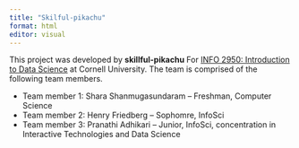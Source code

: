 ```yaml
---
title: "Skilful-pikachu"
format: html
editor: visual
---
```


This project was developed by **skillful-pikachu** For [INFO 2950: Introduction to Data Science](https://info2950.infosci.cornell.edu) at Cornell University. The team is comprised of the following team members.

-   Team member 1: Shara Shanmugasundaram -- Freshman, Computer Science
-   Team member 2: Henry Friedberg -- Sophomre, InfoSci
-   Team member 3: Pranathi Adhikari -- Junior, InfoSci, concentration in Interactive Technologies and Data Science
